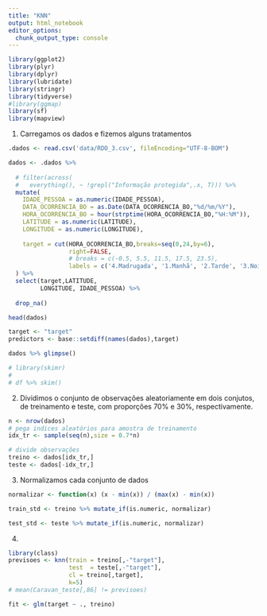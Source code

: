 ```yaml
---
title: "KNN"
output: html_notebook
editor_options: 
  chunk_output_type: console
---
```


```r
library(ggplot2)
library(plyr)
library(dplyr)
library(lubridate)
library(stringr)
library(tidyverse)
#library(ggmap)
library(sf)
library(mapview)
```


1. Carregamos os dados e fizemos alguns tratamentos
```r
.dados <- read.csv('data/RDO_3.csv', fileEncoding="UTF-8-BOM")
```


```r

dados <- .dados %>% 
  
  # filter(across(
  #   everything(), ~ !grepl("Informação protegida",.x, T))) %>% 
  mutate(
    IDADE_PESSOA = as.numeric(IDADE_PESSOA),
    DATA_OCORRENCIA_BO = as.Date(DATA_OCORRENCIA_BO,"%d/%m/%Y"),
    HORA_OCORRENCIA_BO = hour(strptime(HORA_OCORRENCIA_BO,"%H:%M")),
    LATITUDE = as.numeric(LATITUDE),
    LONGITUDE = as.numeric(LONGITUDE),
    
    target = cut(HORA_OCORRENCIA_BO,breaks=seq(0,24,by=6),
                 right=FALSE,
                 # breaks = c(-0.5, 5.5, 11.5, 17.5, 23.5), 
                 labels = c('4.Madrugada', '1.Manhã', '2.Tarde', '3.Noite'))
  ) %>% 
  select(target,LATITUDE,
         LONGITUDE, IDADE_PESSOA) %>% 
  
  drop_na()

head(dados)

target <- "target"
predictors <- base::setdiff(names(dados),target)

dados %>% glimpse()
```


```r
# library(skimr)
# 
# df %>% skim()
```


2. Dividimos o conjunto de observações aleatoriamente em dois conjutos, de treinamento e teste, com proporções 70% e 30%, respectivamente.

```r


n <- nrow(dados)
# pega indices aleatórios para amostra de treinamento
idx_tr <- sample(seq(n),size = 0.7*n)

# divide observações
treino <- dados[idx_tr,]
teste <- dados[-idx_tr,]
```

3. Normalizamos cada conjunto de dados

```r
normalizar <- function(x) (x - min(x)) / (max(x) - min(x))

train_std <- treino %>% mutate_if(is.numeric, normalizar)

test_std <- teste %>% mutate_if(is.numeric, normalizar)


```

4. 

```r
library(class)
previsoes <- knn(train = treino[,-"target"], 
                 test  = teste[,-"target"], 
                 cl = treino[,target],
                 k=5)
# mean(Caravan_teste[,86] != previsoes)
```

```r

fit <- glm(target ~ ., treino)

```










